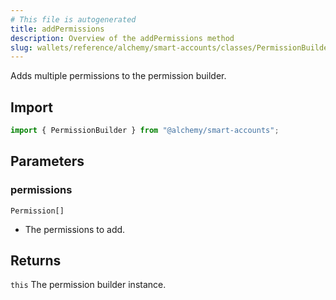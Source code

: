 ```yaml
---
# This file is autogenerated
title: addPermissions
description: Overview of the addPermissions method
slug: wallets/reference/alchemy/smart-accounts/classes/PermissionBuilder/addPermissions
---
```


Adds multiple permissions to the permission builder.

## Import

```ts
import { PermissionBuilder } from "@alchemy/smart-accounts";
```

## Parameters

### permissions

`Permission[]`

- The permissions to add.

## Returns

`this`
The permission builder instance.

